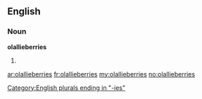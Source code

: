 ==English==

===Noun===
'''olallieberries'''

# {{plural of|[[olallieberry]]}}

[[Category:English plurals ending in "-ies"]]

[[ar:olallieberries]]
[[fr:olallieberries]]
[[my:olallieberries]]
[[no:olallieberries]]